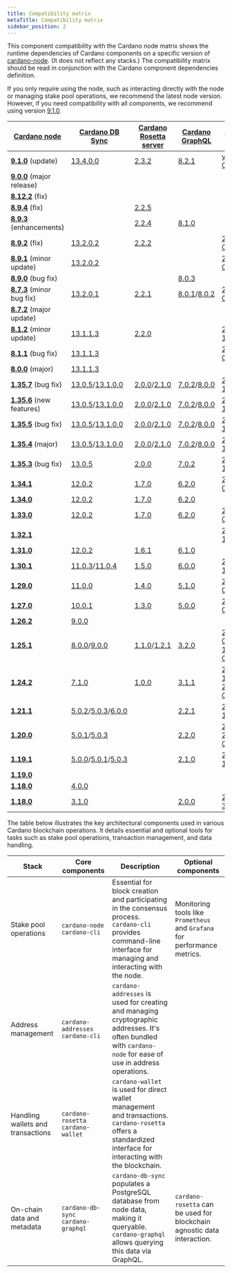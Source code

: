 ```yaml
---
title: Compatibility matrix
metaTitle: Compatibility matrix
sidebar_position: 2
---
```


This сomponent compatibility with the Cardano node matrix shows the runtime dependencies of Cardano components on a specific version of 
[cardano-node](https://github.com/IntersectMBO/cardano-node/releases). (It
does not reflect any stacks.) The compatibility matrix should be read in
conjunction with the Cardano component dependencies definition.

If you only require using the node, such as interacting directly with the node
or managing stake pool operations, we recommend the latest node version. 
However, if you need compatibility with all components, we recommend using
version [9.1.0](https://github.com/IntersectMBO/cardano-node/releases/tag/9.1.0).

| [Cardano node](https://github.com/IntersectMBO/cardano-node/releases)                         | [Cardano DB Sync](https://github.com/IntersectMBO/cardano-db-sync/releases)                                                                                                                                                           | [Cardano Rosetta server](https://github.com/cardano-foundation/cardano-rosetta/releases)                                                                            | [Cardano GraphQL](https://github.com/cardano-foundation/cardano-graphql/releases)                                                                                     | [Cardano wallet](https://github.com/cardano-foundation/cardano-wallet/releases)                                                                                                          |
| --------------------------------------------------------------------------------------------- | ------------------------------------------------------------------------------------------------------------------------------------------------------------------------------------------------------------------------------------- | ------------------------------------------------------------------------------------------------------------------------------------------------------------------- | --------------------------------------------------------------------------------------------------------------------------------------------------------------------- | ---------------------------------------------------------------------------------------------------------------------------------------------------------------------------------------- |
| **[9.1.0](https://github.com/IntersectMBO/cardano-node/releases/tag/9.1.0)** (update)         | [13.4.0.0](https://github.com/IntersectMBO/cardano-db-sync/releases/tag/13.4.0.0)                                                                                                                                                     | [2.3.2](https://github.com/cardano-foundation/cardano-rosetta/releases/tag/2.3.2)                                                                                   | [8.2.1](https://github.com/cardano-foundation/cardano-graphql/releases/tag/8.2.1)                                                                                     | [v2024-08-11](https://github.com/cardano-foundation/cardano-wallet/releases/tag/v2024-08-11)                                                                                              |
| **[9.0.0](https://github.com/IntersectMBO/cardano-node/releases/tag/9.0.0)** (major release)  |                                                                                                                                                                                                                                       |                                                                                                                                                                     |                                                                                                                                                                       |                                                                                                                                                                                          |
| **[8.12.2](https://github.com/IntersectMBO/cardano-node/releases/tag/8.12.2)** (fix)          |                                                                                                                                                                                                                                       |                                                                                                                                                                     |                                                                                                                                                                       |                                                                                                                                                                                          |
| **[8.9.4](https://github.com/IntersectMBO/cardano-node/releases/tag/8.9.4)** (fix)            |                                                                                                                                                                                                                                       | [2.2.5](https://github.com/cardano-foundation/cardano-rosetta/releases/tag/2.2.5)                                                                                   |                                                                                                                                                                       |                                                                                                                                                                                          |
| **[8.9.3](https://github.com/IntersectMBO/cardano-node/releases/tag/8.9.3)** (enhancements)   |                                                                                                                                                                                                                                       | [2.2.4](https://github.com/cardano-foundation/cardano-rosetta/releases/tag/2.2.4)                                                                                   | [8.1.0](https://github.com/cardano-foundation/cardano-graphql/releases/tag/8.1.0)                                                                                     |                                                                                                                                                                                          |
| **[8.9.2](https://github.com/IntersectMBO/cardano-node/releases/tag/8.9.2)** (fix)            | [13.2.0.2](https://github.com/IntersectMBO/cardano-db-sync/releases/tag/13.2.0.2)                                                                                                                                                     | [2.2.2](https://github.com/cardano-foundation/cardano-rosetta/releases/tag/2.2.2)                                                                                   |                                                                                                                                                                       | [2024-05-05](https://github.com/cardano-foundation/cardano-wallet/releases/tag/v2024-05-05)                                                                                              |
| **[8.9.1](https://github.com/IntersectMBO/cardano-node/releases/tag/8.9.1)** (minor update)   | [13.2.0.2](https://github.com/IntersectMBO/cardano-db-sync/releases/tag/13.2.0.2)                                                                                                                                                     |                                                                                                                                                                     |                                                                                                                                                                       | [2024-03-27](https://github.com/cardano-foundation/cardano-wallet/releases/tag/v2024-03-27)                                                                                              |
| **[8.9.0](https://github.com/IntersectMBO/cardano-node/releases/tag/8.9.0)** (bug fix)        |                                                                                                                                                                                                                                       |                                                                                                                                                                     | [8.0.3](https://github.com/cardano-foundation/cardano-graphql/releases/tag/8.0.3)                                                                                     |                                                                                                                                                                                          |
| **[8.7.3](https://github.com/IntersectMBO/cardano-node/releases/tag/8.7.3)** (minor bug fix)  | [13.2.0.1](https://github.com/IntersectMBO/cardano-db-sync/releases/tag/13.2.0.1)                                                                                                                                                     | [2.2.1](https://github.com/cardano-foundation/cardano-rosetta/releases/tag/2.2.1)                                                                                   | [8.0.1](https://github.com/cardano-foundation/cardano-graphql/releases/tag/8.0.1)/[8.0.2](https://github.com/cardano-foundation/cardano-graphql/releases/tag/8.0.2)   | [2024-03-01](https://github.com/cardano-foundation/cardano-wallet/releases/tag/v2024-03-01)                                                                                              |
| **[8.7.2](https://github.com/IntersectMBO/cardano-node/releases/tag/8.7.2)** (major update)   |                                                                                                                                                                                                                                       |                                                                                                                                                                     |                                                                                                                                                                       |                                                                                                                                                                                          |
| **[8.1.2](https://github.com/IntersectMBO/cardano-node/releases/tag/8.1.2)** (minor update)   | [13.1.1.3](https://github.com/IntersectMBO/cardano-db-sync/releases/tag/13.1.1.3)                                                                                                                                                     | [2.2.0](https://github.com/cardano-foundation/cardano-rosetta/releases/tag/2.2.0)                                                                                   |                                                                                                                                                                       | [2024-12-18](https://github.com/cardano-foundation/cardano-wallet/releases/tag/v2023-12-18)                                                                                              |
| **[8.1.1](https://github.com/IntersectMBO/cardano-node/releases/tag/8.1.1)** (bug fix)        | [13.1.1.3](https://github.com/IntersectMBO/cardano-db-sync/releases/tag/13.1.1.3)                                                                                                                                                     |                                                                                                                                                                     |                                                                                                                                                                       | [2023-07-18](https://github.com/cardano-foundation/cardano-wallet/releases/tag/v2023-07-18)                                                                                              |
| **[8.0.0](https://github.com/IntersectMBO/cardano-node/releases/tag/8.0.0)** (major)          | [13.1.1.3](https://github.com/IntersectMBO/cardano-db-sync/releases/tag/13.1.1.3)                                                                                                                                                     |                                                                                                                                                                     |                                                                                                                                                                       |                                                                                                                                                                                          |
| **[1.35.7](https://github.com/IntersectMBO/cardano-node/releases/tag/1.35.7)** (bug fix)      | [13.0.5](https://github.com/IntersectMBO/cardano-db-sync/releases/tag/13.0.5)/[13.1.0.0](https://github.com/IntersectMBO/cardano-db-sync/releases/tag/13.1.0.0)                                                                       | [2.0.0](https://github.com/cardano-foundation/cardano-rosetta/releases/tag/2.0.0)/[2.1.0](https://github.com/cardano-foundation/cardano-rosetta/releases/tag/2.1.0) | [7.0.2](https://github.com/cardano-foundation/cardano-graphql/releases/tag/7.0.2)/[8.0.0](https://github.com/cardano-foundation/cardano-graphql/releases/tag/8.0.0)   | [2022-12-14](https://github.com/cardano-foundation/cardano-wallet/releases/tag/v2022-12-14)                                                                                              |
| **[1.35.6](https://github.com/IntersectMBO/cardano-node/releases/tag/1.35.6)** (new features) | [13.0.5](https://github.com/IntersectMBO/cardano-db-sync/releases/tag/13.0.5)/[13.1.0.0](https://github.com/IntersectMBO/cardano-db-sync/releases/tag/13.1.0.0)                                                                       | [2.0.0](https://github.com/cardano-foundation/cardano-rosetta/releases/tag/2.0.0)/[2.1.0](https://github.com/cardano-foundation/cardano-rosetta/releases/tag/2.1.0) | [7.0.2](https://github.com/cardano-foundation/cardano-graphql/releases/tag/7.0.2)/[8.0.0](https://github.com/cardano-foundation/cardano-graphql/releases/tag/8.0.0)   | [2022-12-14](https://github.com/cardano-foundation/cardano-wallet/releases/tag/v2022-12-14)                                                                                              |
| **[1.35.5](https://github.com/IntersectMBO/cardano-node/releases/tag/1.35.5)** (bug fix)      | [13.0.5](https://github.com/IntersectMBO/cardano-db-sync/releases/tag/13.0.5)/[13.1.0.0](https://github.com/IntersectMBO/cardano-db-sync/releases/tag/13.1.0.0)                                                                       | [2.0.0](https://github.com/cardano-foundation/cardano-rosetta/releases/tag/2.0.0)/[2.1.0](https://github.com/cardano-foundation/cardano-rosetta/releases/tag/2.1.0) | [7.0.2](https://github.com/cardano-foundation/cardano-graphql/releases/tag/7.0.2)/[8.0.0](https://github.com/cardano-foundation/cardano-graphql/releases/tag/8.0.0)   | [2022-12-14](https://github.com/cardano-foundation/cardano-wallet/releases/tag/v2022-12-14)                                                                                              |
| **[1.35.4](https://github.com/IntersectMBO/cardano-node/releases/tag/1.35.4)** (major)        | [13.0.5](https://github.com/IntersectMBO/cardano-db-sync/releases/tag/13.0.5)/[13.1.0.0](https://github.com/IntersectMBO/cardano-db-sync/releases/tag/13.1.0.0)                                                                       | [2.0.0](https://github.com/cardano-foundation/cardano-rosetta/releases/tag/2.0.0)/[2.1.0](https://github.com/cardano-foundation/cardano-rosetta/releases/tag/2.1.0) | [7.0.2](https://github.com/cardano-foundation/cardano-graphql/releases/tag/7.0.2)/[8.0.0](https://github.com/cardano-foundation/cardano-graphql/releases/tag/8.0.0)   | [2022-12-14](https://github.com/cardano-foundation/cardano-wallet/releases/tag/v2022-12-14)                                                                                              |
| **[1.35.3](https://github.com/IntersectMBO/cardano-node/releases/tag/1.35.3)** (bug fix)      | [13.0.5](https://github.com/IntersectMBO/cardano-db-sync/releases/tag/13.0.5)                                                                                                                                                         | [2.0.0](https://github.com/cardano-foundation/cardano-rosetta/releases/tag/2.0.0)                                                                                   | [7.0.2](https://github.com/cardano-foundation/cardano-graphql/releases/tag/7.0.2)                                                                                     | [2022-10-06](https://github.com/cardano-foundation/cardano-wallet/releases/tag/v2022-10-06)                                                                                              |
| **[1.34.1](https://github.com/IntersectMBO/cardano-node/releases/tag/1.34.1)**                | [12.0.2](https://github.com/IntersectMBO/cardano-db-sync/releases/tag/12.0.2)                                                                                                                                                         | [1.7.0](https://github.com/cardano-foundation/cardano-rosetta/releases/tag/1.7.0)                                                                                   | [6.2.0](https://github.com/cardano-foundation/cardano-graphql/releases/tag/6.2.0)                                                                                     | [2022-05-27](https://github.com/cardano-foundation/cardano-wallet/releases/tag/v2022-05-27)                                                                                              |
| **[1.34.0](https://github.com/IntersectMBO/cardano-node/releases/tag/1.34.0)**                | [12.0.2](https://github.com/IntersectMBO/cardano-db-sync/releases/tag/12.0.2)                                                                                                                                                         | [1.7.0](https://github.com/cardano-foundation/cardano-rosetta/releases/tag/1.7.0)                                                                                   | [6.2.0](https://github.com/cardano-foundation/cardano-graphql/releases/tag/6.2.0)                                                                                     |                                                                                                                                                                                          |
| **[1.33.0](https://github.com/IntersectMBO/cardano-node/releases/tag/1.33.0)**                | [12.0.2](https://github.com/IntersectMBO/cardano-db-sync/releases/tag/12.0.2)                                                                                                                                                         | [1.7.0](https://github.com/cardano-foundation/cardano-rosetta/releases/tag/1.7.0)                                                                                   | [6.2.0](https://github.com/cardano-foundation/cardano-graphql/releases/tag/6.2.0)                                                                                     | [2022-01-18](https://github.com/cardano-foundation/cardano-wallet/releases/tag/v2022-01-18)                                                                                              |
| **[1.32.1](https://github.com/IntersectMBO/cardano-node/releases/tag/1.32.1)**                |                                                                                                                                                                                                                                       |                                                                                                                                                                     |                                                                                                                                                                       | [2021-12-15](https://github.com/cardano-foundation/cardano-wallet/releases/tag/v2021-12-15)                                                                                              |
| **[1.31.0](https://github.com/IntersectMBO/cardano-node/releases/tag/1.31.0)**                | [12.0.2](https://github.com/IntersectMBO/cardano-db-sync/releases/tag/12.0.2)                                                                                                                                                         | [1.6.1](https://github.com/cardano-foundation/cardano-rosetta/releases/tag/1.6.1)                                                                                   | [6.1.0](https://github.com/cardano-foundation/cardano-graphql/releases/tag/6.1.0)                                                                                     |                                                                                                                                                                                          |
| **[1.30.1](https://github.com/IntersectMBO/cardano-node/releases/tag/1.30.1)**                | [11.0.3](https://github.com/IntersectMBO/cardano-db-sync/releases/tag/11.0.3)/[11.0.4](https://github.com/IntersectMBO/cardano-db-sync/releases/tag/11.0.4)                                                                           | [1.5.0](https://github.com/cardano-foundation/cardano-rosetta/releases/tag/1.5.0)                                                                                   | [6.0.0](https://github.com/cardano-foundation/cardano-graphql/releases/tag/6.0.0)                                                                                     | [2021-11-11 ](https://github.com/cardano-foundation/cardano-wallet/releases/tag/v2021-11-11)                                                                                             |
| **[1.29.0](https://github.com/IntersectMBO/cardano-node/releases/tag/1.29.0)**                | [11.0.0](https://github.com/IntersectMBO/cardano-db-sync/releases/tag/11.0.0)                                                                                                                                                         | [1.4.0](https://github.com/cardano-foundation/cardano-rosetta/releases/tag/1.4.0)                                                                                   | [5.1.0](https://github.com/cardano-foundation/cardano-graphql/releases/tag/5.1.0)                                                                                     | [2021-09-09](https://github.com/cardano-foundation/cardano-wallet/releases/tag/v2021-09-09)                                                                                              |
| **[1.27.0](https://github.com/IntersectMBO/cardano-node/releases/tag/1.27.0)**                | [10.0.1](https://github.com/IntersectMBO/cardano-db-sync/releases/tag/10.0.1)                                                                                                                                                         | [1.3.0](https://github.com/cardano-foundation/cardano-rosetta/releases/tag/1.3.0)                                                                                   | [5.0.0](https://github.com/cardano-foundation/cardano-graphql/releases/tag/5.0.0)                                                                                     | [2021-06-11](https://github.com/cardano-foundation/cardano-wallet/releases/tag/v2021-06-11)                                                                                              |
| **[1.26.2](https://github.com/IntersectMBO/cardano-node/releases/tag/1.26.2)**                | [9.0.0](https://github.com/IntersectMBO/cardano-db-sync/releases/tag/9.0.0)                                                                                                                                                           |                                                                                                                                                                     |                                                                                                                                                                       |                                                                                                                                                                                          |
| **[1.25.1](https://github.com/IntersectMBO/cardano-node/releases/tag/1.25.1)**                | [8.0.0](https://github.com/IntersectMBO/cardano-db-sync/releases/tag/8.0.0)/[9.0.0](https://github.com/IntersectMBO/cardano-db-sync/releases/tag/9.0.0)                                                                               | [1.1.0](https://github.com/cardano-foundation/cardano-rosetta/releases/tag/1.1.0)/[1.2.1](https://github.com/cardano-foundation/cardano-rosetta/releases/tag/1.2.1) | [3.2.0](https://github.com/cardano-foundation/cardano-graphql/releases/tag/3.2.0)                                                                                     | [2021-02-12](https://github.com/cardano-foundation/cardano-wallet/releases/tag/v2021-02-12)/[2021-02-15](https://github.com/cardano-foundation/cardano-wallet/releases/tag/v2021-02-15)  |
| **[1.24.2](https://github.com/IntersectMBO/cardano-node/releases/tag/1.24.2)**                | [7.1.0](https://github.com/IntersectMBO/cardano-db-sync/releases/tag/7.1.0)                                                                                                                                                           | [1.0.0](https://github.com/cardano-foundation/cardano-rosetta/releases/tag/1.0.0)                                                                                   | [3.1.1](https://github.com/cardano-foundation/cardano-graphql/releases/tag/3.1.1)                                                                                     | [2020-12-21](https://github.com/cardano-foundation/cardano-wallet/releases/tag/v2020-12-21)/[2021-01-12](https://github.com/cardano-foundation/cardano-wallet/releases/tag/v2021-01-12)  |
| **[1.21.1](https://github.com/IntersectMBO/cardano-node/releases/tag/1.21.1)**                | [5.0.2](https://github.com/IntersectMBO/cardano-db-sync/releases/tag/5.0.2)/[5.0.3](https://github.com/IntersectMBO/cardano-db-sync/releases/tag/5.0.3)/[6.0.0](https://github.com/IntersectMBO/cardano-db-sync/releases/tag/6.0.0)   |                                                                                                                                                                     | [2.2.1](https://github.com/cardano-foundation/cardano-graphql/releases/tag/2.2.1)                                                                                     | [2020-10-13](https://github.com/cardano-foundation/cardano-wallet/releases/tag/v2020-10-13)                                                                                              |
| **[1.20.0](https://github.com/IntersectMBO/cardano-node/releases/tag/1.20.0)**                | [5.0.1](https://github.com/IntersectMBO/cardano-db-sync/releases/tag/5.0.1)/[5.0.3](https://github.com/IntersectMBO/cardano-db-sync/releases/tag/5.0.3)                                                                               |                                                                                                                                                                     | [2.2.0](https://github.com/cardano-foundation/cardano-graphql/releases/tag/2.2.0)                                                                                     | [2020-9-22](https://github.com/cardano-foundation/cardano-wallet/releases/tag/v2020-09-22)/[2020-09-30](https://github.com/cardano-foundation/cardano-wallet/releases/tag/v2020-09-30)   |
| **[1.19.1](https://github.com/IntersectMBO/cardano-node/releases/tag/1.19.1)**                | [5.0.0](https://github.com/IntersectMBO/cardano-db-sync/releases/tag/5.0.0)/[5.0.1](https://github.com/IntersectMBO/cardano-db-sync/releases/tag/5.0.1)/[5.0.3](https://github.com/IntersectMBO/cardano-db-sync/releases/tag/5.0.3)   |                                                                                                                                                                     | [2.1.0](https://github.com/cardano-foundation/cardano-graphql/releases/tag/2.1.0)                                                                                     | [2020-9-11](https://github.com/cardano-foundation/cardano-wallet/releases/tag/v2020-09-11)                                                                                               |
| **[1.19.0](https://github.com/IntersectMBO/cardano-node/releases/tag/1.19.0)**                |                                                                                                                                                                                                                                       |                                                                                                                                                                     |                                                                                                                                                                       |                                                                                                                                                                                          |
| **[1.18.0](https://github.com/IntersectMBO/cardano-node/releases/tag/1.18.0)**                | [4.0.0](https://github.com/IntersectMBO/cardano-db-sync/releases/tag/4.0.0)                                                                                                                                                           |                                                                                                                                                                     |                                                                                                                                                                       |                                                                                                                                                                                          |
| **[1.18.0](https://github.com/IntersectMBO/cardano-node/releases/tag/1.18.0)**                | [3.1.0](https://github.com/IntersectMBO/cardano-db-sync/releases/tag/3.1.0)                                                                                                                                                           |                                                                                                                                                                     | [2.0.0](https://github.com/cardano-foundation/cardano-graphql/releases/tag/2.0.0)                                                                                     | [2020-8-3](https://github.com/cardano-foundation/cardano-wallet/releases/tag/v2020-08-03)                                                                                                |


The table below illustrates the key architectural components used in various Cardano blockchain operations. It details essential and optional tools for tasks such as stake pool operations, transaction management, and data handling.

| Stack | Core components | Description | Optional components|
|--|--|--|--|
| Stake pool operations  | `cardano-node` `cardano-cli` | Essential for block creation and participating in the consensus process. `cardano-cli` provides command-line interface for managing and interacting with the node. | Monitoring tools like `Prometheus` and `Grafana` for performance metrics.|
| Address management  | `cardano-addresses` `cardano-cli` | `cardano-addresses` is used for creating and managing cryptographic addresses. It's often bundled with `cardano-node` for ease of use in address operations. | |
| Handling wallets and transactions  | `cardano-rosetta` `cardano-wallet` | `cardano-wallet` is used for direct wallet management and transactions. `cardano-rosetta` offers a standardized interface for interacting with the blockchain. | |
| On-chain data and metadata | `cardano-db-sync` `cardano-graphql` | `cardano-db-sync` populates a PostgreSQL database from node data, making it queryable. `cardano-graphql` allows querying this data via GraphQL.  | `cardano-rosetta` can be used for blockchain agnostic data interaction. |

